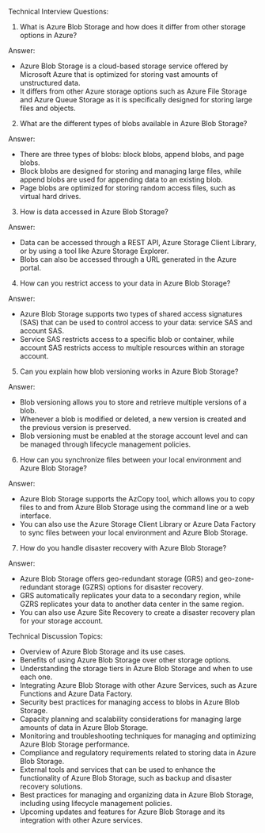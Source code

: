 
Technical Interview Questions:

1. What is Azure Blob Storage and how does it differ from other storage options in Azure?

Answer:
- Azure Blob Storage is a cloud-based storage service offered by Microsoft Azure that is optimized for storing vast amounts of unstructured data.
- It differs from other Azure storage options such as Azure File Storage and Azure Queue Storage as it is specifically designed for storing large files and objects.

2. What are the different types of blobs available in Azure Blob Storage?

Answer:
- There are three types of blobs: block blobs, append blobs, and page blobs.
- Block blobs are designed for storing and managing large files, while append blobs are used for appending data to an existing blob.
- Page blobs are optimized for storing random access files, such as virtual hard drives.

3. How is data accessed in Azure Blob Storage?

Answer:
- Data can be accessed through a REST API, Azure Storage Client Library, or by using a tool like Azure Storage Explorer.
- Blobs can also be accessed through a URL generated in the Azure portal.

4. How can you restrict access to your data in Azure Blob Storage?

Answer:
- Azure Blob Storage supports two types of shared access signatures (SAS) that can be used to control access to your data: service SAS and account SAS.
- Service SAS restricts access to a specific blob or container, while account SAS restricts access to multiple resources within an storage account.

5. Can you explain how blob versioning works in Azure Blob Storage?

Answer:
- Blob versioning allows you to store and retrieve multiple versions of a blob.
- Whenever a blob is modified or deleted, a new version is created and the previous version is preserved.
- Blob versioning must be enabled at the storage account level and can be managed through lifecycle management policies.

6. How can you synchronize files between your local environment and Azure Blob Storage?

Answer:
- Azure Blob Storage supports the AzCopy tool, which allows you to copy files to and from Azure Blob Storage using the command line or a web interface.
- You can also use the Azure Storage Client Library or Azure Data Factory to sync files between your local environment and Azure Blob Storage.

7. How do you handle disaster recovery with Azure Blob Storage?

Answer:
- Azure Blob Storage offers geo-redundant storage (GRS) and geo-zone-redundant storage (GZRS) options for disaster recovery.
- GRS automatically replicates your data to a secondary region, while GZRS replicates your data to another data center in the same region.
- You can also use Azure Site Recovery to create a disaster recovery plan for your storage account.

Technical Discussion Topics:

- Overview of Azure Blob Storage and its use cases.
- Benefits of using Azure Blob Storage over other storage options.
- Understanding the storage tiers in Azure Blob Storage and when to use each one.
- Integrating Azure Blob Storage with other Azure Services, such as Azure Functions and Azure Data Factory.
- Security best practices for managing access to blobs in Azure Blob Storage.
- Capacity planning and scalability considerations for managing large amounts of data in Azure Blob Storage.
- Monitoring and troubleshooting techniques for managing and optimizing Azure Blob Storage performance.
- Compliance and regulatory requirements related to storing data in Azure Blob Storage.
- External tools and services that can be used to enhance the functionality of Azure Blob Storage, such as backup and disaster recovery solutions.
- Best practices for managing and organizing data in Azure Blob Storage, including using lifecycle management policies.
- Upcoming updates and features for Azure Blob Storage and its integration with other Azure services. 
